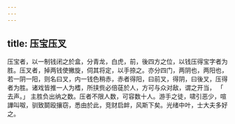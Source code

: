 ```yaml
---
---
---
```

title: 压宝压叉
---



压宝者，以一制钱闭之於盒，分青龙，白虎，前，後四方之位，以钱压得宝字者为胜。压叉者，掉两钱使撇旋，伺其将定，以手捺之。亦分四门，两阴也，两阳也，若一阴一阳，则名曰叉，内一钱色稍赤，赤者得阳，曰前叉，得阴，曰後叉，压得者为胜。诸戏皆推一人为榰，所挟赀必倍蓗於人，方可与众对敌，谓之开当， 「 去声。」 主胜负出纳之数。压者不限人数，可容数十人。游手之徒，啸引恶少，喧譁叫呶，驯致鬬殴攘窃，悉由於此，竞财启衅，风斯下矣。光绪中叶，士大夫多好之。